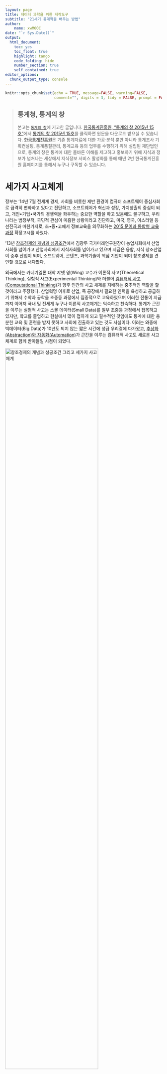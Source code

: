 ```yaml
---
layout: page
title: 데이터 과학을 위한 저작도구
subtitle: "21세기 통계학을 배우는 방법"
author:
    name: xwMOOC
date: "`r Sys.Date()`"
output:
  html_document: 
    toc: yes
    toc_float: true
    highlight: tango
    code_folding: hide
    number_section: true
    self_contained: true
editor_options: 
  chunk_output_type: console
---
```


```r
knitr::opts_chunk$set(echo = TRUE, message=FALSE, warning=FALSE,
                      comment="", digits = 3, tidy = FALSE, prompt = FALSE, fig.align = 'center')

```


> ## 통계청, 통계의 창 {.callout}
>
> 본고는 [`통계의 창`](http://www.stat.or.kr/sub04_08_list.jsp)에 기고한 글입니다. 
> [한국통계진흥원, "통계의 창 2015년 15호"](http://www.stat.or.kr/sub04_08_list.jsp)에서 [통계의 창 2015년 15호](http://www.stat.or.kr/down/201506.pdf)를 클릭하면 원문을 다운로드 받으실 수 있습니다.
> [한국통계진흥원](http://www.stat.or.kr/)은 기존 통계자료에 대한 가공·분석 뿐만 아니라 통계조사 기획컨설팅, 통계품질관리, 통계교육 등의 업무를 수행하기 위해 설립된 재단법인으로, 
> 통계의 창은 통계에 대한 올바른 이해를 제고하고 홍보하기 위해 지식과 정보가 넘쳐나는 세상에서 지식정보 서비스 활성화를 통해 매년 2번 한국통계진흥원 홈페이지를 통해서 누구나 구독할 수 있습니다.

# 세가지 사고체계

정부는 '14년 7월 전세계 경제, 사회를 비롯한 제반  환경이 컴퓨터 소프트웨어 중심사회로 급격히 변화하고 있다고 진단하고, 소프트웨어가 혁신과 성장, 가치창출의 중심이 되고, 개인•기업•국가의 경쟁력을 좌우하는 중요한 역할을 하고 있음에도 불구하고, 우리나라는 범정부적, 국민적 관심이 미흡한 상황이라고 진단하고, 미국, 영국, 이스라엘 등 선진국과 마찬가지로, 초•중•고에서 정보교육을 의무화하는 [2015 문이과 통합형 교육과정](http://www.moe.go.kr/web/100026/ko/board/view.do?bbsId=294&pageSize=10&currentPage=0&encodeYn=N&boardSeq=56874&mode=view) 확정고시를 하였다.

'13년 [창조경제의 개념과 성공조건](https://www.google.co.kr/url?sa=t&rct=j&q=&esrc=s&source=web&cd=2&cad=rja&uact=8&ved=0CCkQtwIwAQ&url=http%3A%2F%2Fwww.youtube.com%2Fwatch%3Fv%3DZaEihnQwR9s&ei=XOFZVc_BBM_t8gXmk4CgAg&usg=AFQjCNEPhxQUXfrG3zcSlfp2pCwoq_Y5Yw&sig2=XGEFY2yD0ja7w-Whkz8EKQ&bvm=bv.93564037,d.dGc)에서 김광두 국가미래연구원장이 농업사회에서 산업사회를 넘어가고 산업사회에서 지식사회를 넘어가고 있으며 지금은 융합, 지식 창조산업이 중추 산업이 되며, 소프트웨어, 콘텐츠, 과학기술이 핵심 기반이 되며 창조경제를 견인할 것으로 내다봤다.

외국에서는 카네기멜론 대학 쟈넷 윙(Wing) 교수가 이론적 사고(Theoretical Thinking), 실험적 사고(Experimental Thinking)와 더불어 [컴퓨터적 사고(Computational Thinking)](http://www.cs.cmu.edu/~CompThink/)가 향후 인간의 사고 체제를 지배하는 중추적인 역할을 할 것이라고 주장했다. 산업혁명 이후로 산업, 즉 공장에서 필요한 인력을 육성하고 공급하기 위해서 수학과 공학을 초중등 과정에서 집중적으로 교육하였으며 이러한 전통이 지금까지 이어져 국내 및 전세계 누구나 이론적 사고체계는 익숙하고 친숙하다. 통계가 근간을 이루는 실험적 사고는 스몰 데이터(Small Data)를 일부 초중등 과정에서 접목하고 있지만, 학교를 졸업하고 현실에서 많이 접하게 되고 필수적인 것임에도 통계에 대한 충분한 교육 및 훈련을 받지 못하고 사회에 진출하고 있는 것도 사실이다. 이러는 와중에 빅데이터(Big Data)가 10년도 되지 않는 짧은 시간에 성급 우리곁에 다가왔고, [추상화(Abstraction)와 자동화(Automation)](http://www.cs.cmu.edu/afs/cs/usr/wing/www/publications/Wing06.pdf)가 근간을 이루는 컴퓨터적 사고도 새로운 사고체계로 함께 받아들일 시점이 되었다.

<img src="fig/korea-development-stages.png" alt="창조경제의 개념과 성공조건 그리고 세가지 사고체계" width="77%" />

컴퓨터적 사고 체계가 갖는 산업적인 영향력과 범위가 매우 커서, 미국, 영국, 이스라엘, 일본을 포함한 선진국 뿐만 아니라 중국, 인도, 에스토니아 등 많은 나라들이 컴퓨터적 사고 체계를 갖춘 인력 확보가 미래 국가 경쟁력과 밀접한 연관이 있다고 내다보고 집중적으로 인력양성에 나서고 있다. 거시적인 측면 뿐만 아니라, 개인적인 측면에서도 컴퓨터적 사고와 통계적 사고를 갖춘 사람과 그렇지 못한 사람과의 차이는 산업경제 체제에서 빈부격차보다 더 큰 정보 불평등(Digital Divide)을 디지털 경제 시대에 야기할 것으로 예측되고 있으며, 변화된 환경에 준비되고 잘 적응한 사람은 과거보다 훨씬 더 큰 혜택과 권한을 갖을 것이다. 

지금 초중등과정을 다니는 학생뿐만 아니라 대학/대학원생도 누구나 컴퓨터적 사고 및 통계적 사고를 함양해야 하고, 학교를 졸업한 사람도 컴퓨터적 사고와 통계적 사고를 다시 갖출 수 있도록 준비를 해야 한다. 이를 통해 정보 불평등을 줄여 디지털 경제 공정한 기회가 누구에게나 주어지고, 설사 학교를 졸업한 사람도 재교육과 평생교육을 받아 다시 시작하는데 도움될 수 있도록 세계최고 수준의 품질을 갖춘 교육과정이 무료로 다양한 방식으로 제공되고 있다. 본고에서는 21세기 통계학 중심으로 컴퓨터적 사고도 함께 함양할 수 있는 다양한 교육과정 및 방법을 소개하고자 한다.

# 21세기 통계학 

현재도 그렇지만, 향후 통계학은 컴퓨터 과학과 밀접한 관계를 갖고 지속적으로 발전해 나갈 것으로 예상된다. 사실 통계학 뿐만 아니라 다른 모든 학문 분야가 `Computation-X` 라는 이름으로 진화되고 있다. 예를 들면, 컴퓨터 생명공학(Computational Biology), 계산 통계학(Computational Statistics), 계산 물리학(Computational Physics), 컴퓨터 화학(Computational Chemistry) 등 수많은 사례를 들 수 있다. 2010년 쟈넷 윙 교수의 조사에 따르면 거의 모든 학문 분야가 컴퓨터와 연관이 되고 있으며 컴퓨터를 적극 활용하여 과학기술, 인문, 사회, 법과 제도 등에서 광범위한 융합이 나타나고 있다고 주장했다.

<img src="fig/computational-x.png" alt="Computational X, 출처: Jeannette Wing (2010), Computational Thinking: What and Why?, Carnegie Mellon University" width="100%" />


통계학도 기존 수학 및 이론 통계를 중심에 두고 컴퓨터를 접목하려는 시도도 있지만, 컴퓨터 과학  중심에서 통계학을 접근하는 움직임도 확연히 나타나고 있다. 동일한 통계학을 서로 다른 방식으로 살펴보고 학습할 수 있는 수많은 사례 중 하나를 소개한다. 구글 데이터 과학자, David Diez가 중심이 된 무료 통계 교육 [OpenIntro](https://www.openintro.org/) 접근방법과, 컴퓨터 과학에 뿌리를 두고 있는 올린공대 Allen B. Downey 교수의 [Think Stats](https://www.openintro.org/) 접근법이 좋은 사례가. 하지만, 두가지 접근 방법 모두 무료로 원본 저작파일을 비롯하여 다양한 형태의 온라인 교재(PDF 등)를 저작권 걱정없이 다운로드 받을 수 있고 실생활과 밀접한 데이터를 가지고 R, SAS, 파이썬 등 소프트웨어를 가지고 직접 실행도 해볼 수 있으며, 저자가 해석한 결과를 독자가 해석한 결과와 비교하여 감상할 수도 있고, 모두 공개된 통계교육 방법을 취하고 있다는 점에서는 지향점도 유사하고, 공통점도 많다.

## 통계적으로 생각하기 (Think Stats)

생각하기 시리즈로 유명한 Allen B. Downey 교수님의 저서 중에 `통계적으로 생각하기 (Think Stats)`는 통계만을 집중적으로 다루고 있으며, 부제는 '프로그래머를 위한 확률과 통계'로 되어있다. "Think Python"으로 `컴퓨터 과학자처럼 컴퓨터적 생각하기`를 배웠다면, `통계적으로 생각하기`를 통해서 통계적 사고를 배울 수 있다. `통계적으로 생각하기`는 컴퓨터 언어 파이썬으로 작성되었다. 파이썬은 역사가 길지 않은 신생 컴퓨터 언어지만, 교육용 언어로 출발해서 높은 생산성을 강점으로, 강력한 과학과 공학 라이브러리를 지원받아 최근에는 빅데이터, 데이터 시각화, 대용량 자료 분석 등 프로그래밍에서 출발한 사람들이 통계를 다루는 강력한 도구로 부상하고, 파이썬 창시자 [Guido van Rossum](https://www.python.org/~guido/)은 구글에 재직하면서 구글에서 많은 서비스가 파이썬 언어로 작성하여 활성화하는데 많은 기여를 하였다.

초판은 한글로 번역되어 시중에서 구할 수 있으며, 개정판은 한글 번역이 [xwMOOC](http://www.xwmooc.net)에서 진행중에 있으며 [https://github.com/statkclee/ThinkStats2](https://github.com/statkclee/ThinkStats2) 웹사이트에서 번역에 참여할 수 있으며, 번역된 출판물을 무료로 다운로드 받을 수도 있다. `통계적으로 생각하기 (Think Stats)` 책 초판은 통계를 기반으로 이론을 설명하고 실제 데이터를 가지고 파이썬으로 통계 프로그램을 작성하는 방향으로 저작한다면, 개정판에서는 실제 데이터를 부츠트래핑(Bootstrapping) 기법으로 분포, 기술통계량, 시각화 및 추론, 다양한 고급 통계기법 적용 및 해석을 보여주고 나서 마지막에 이론적인 부분을 별도 한장에서 간략히 다루는 방향으로 바꾸었다. 이유는 올린공대에서 전통적인 방식보다 전산중심 교수방법이 학생들에게 통계학 핵심개념, p-값, 가설검정 등을 쉽게 전달하고 이해를 높이기 때문이라고 한다. 저자가 통계를 생각하는 변화된 모습을 [초판](http://greenteapress.com/thinkstats/)과 [개정판](http://greenteapress.com/thinkstats2/index.html)에서 확인하는 것도 흥미로울 수 있다.

<img src="fig/thinkstats2cover.jpg" alt="통계적으로 생각하기 개정판 표지" width="47%" />


## 공개기초 통계학 (OpenIntro Statistics)

[공개기초 통계학(OpenIntro)](https://www.openintro.org/) 프로젝트는 통계학을 무료로 투명하게 진입장벽을 낮춘 교육제품을 만들어 공유하는 것을 미션으로 하고 있다. `통계학 개론`, `대학 진학을 위한 고급 고등학교 교과서` 및 `실험계획법과 모의시험 개론서` 총 3권을 온라인 PDF 전자책 형태는 무료로 공개하고 있으며, 만약 종이책을 원하면 아마존에서 거의 원가에 구매할 수 있다. 무료고 책값이 저렴하다고 해서 품질이나 서비스가 좋지 않은 것은 아니다. 만약 그렇게 느낀다면 직접 [오픈인트로(OpenIntro) GitHub](https://github.com/OpenIntroOrg) 웹페이지에 R 팩키지 개발 및 원고 저작, 예제 개발에 직접 참여하는 것도 추천한다.   

`공개기초 통계학(OpenIntro)`에서는 통계학에서 최근 중요하게 다루는 두가지 프로그래밍 언어 SAS와 R을 모두 지원한다. 핵심적인 개념을 교과서를 통해서 익히고 난 후 SAS 코드와 R 코드를 통해서 실제 다양한 데이터를 가지고 실습을 할 수 있다. 특히, R 팩키지 `library(devtools)`를 개발하여 지원하고 있어 R만 설치되어 있으면 관련된 데이터 및 R 코드를 별다른 수고 없이 직접 편하게 학습을 할 수 있다. 한글번역이 이제 시작되어 관심있는 분들의 많은 참여가 필요하다. [OpenIntro](https://www.openintro.org/)는 초판이 나온 얼마 되지 않아 조만간 두번째 개정판 작업이 진행 중에 있다. `통계적으로 생각하기` 책에는 제공하고 있지 않는 기능을 `공개기초 통계학`에서 제공하는 것이 있다. 모든 책의 단원을 동영상으로 제공하고 있어 영어가 부담되지 않는다면 혼자서도 충분히 학습할 수 있으며, 영어를 공부해보려고 한다면 `공개기초 통계학`을 통해 실력을 키워보는 것도 추진해볼만 하다.

<img src="fig/openIntro_stat_book_covers.png" alt="공개기초 통계학 시리즈" width="77%" />


# 데이터 과학과 소프트웨어

최근 통계학은 컴퓨터를 따로 떼어놓고 생각하거나, 독립적인 통계 프로젝트를 진행하는 것을 상상할 수 없다. 하다못해 워드 프로세서나 엑셀 같은 사무자동화 소프트웨어가 없는 사무실, 혹은 구글이나 네이버 검색서비스 없는 대한민국을 상상하기는 어렵다.

콘웨이는 수학/통계학 지식, 프로그래밍 기술, 특정분야 전문 지식을 총괄한 것이 **데이터과학(Data Science)**이라고 정의했다. 과거 특정분야 전문지식에 수학/통계학 지식을 접목한 것이 전통적 연구 영역이라면 이제 프로그래밍 기술을 더한 기계학습 영역도 함께 접목해 나가야 진정한 데이터과학이라고 할 수 있다. 

하지만 지금까지 현실은 통계학을 배우고 학습하는 경우 대부분 통계이론을 배우고 바로 엑셀, 미니탭/SAS/SPSS/R/파이썬/자바 같은 통계 팩키지나 프로그래밍 언어로 바로 실습에 들어간다. 그러다 보니 준비운동을 충분히 않고 수영, 축구, 농구, 볼링같은 본 운동에 바로 들어가는 것과 같은 부작용이 나타난다. 통계학도 쉽지 않은 개념인데 컴퓨터를 활용하여 실습을 하게 되니 학생들의 뇌는 너무나 많은 부하를 견뎌야 하는 상황에 직면하여 고생은 많이 하지만 실제 학습 성과는 좋지 못한 경우를 종종 볼 수 있다.

<img src="fig/conway-data-science.png" alt="콘웨이(Drew Conway) 데이터 과학 벤다이어그램" width="47%" />

가르치는 사람도 컴퓨터 소프트웨어를 제대로 배워본 적이 없고, 배우는 학생도 마찬가지니 정말 심각한 문제가 아닐 수 없다. 하지만, 이런 문제는 선진국에서 수십년 전부터 목도하고 준비하여 최근에는 다양한 콘텐츠와, 교수법, 교사가 양성되어 저변에 많은 준비가 되어 있다. 전산학 전공자를 제외한 일반 사용자 통계학이나 데이터과학에 기반한 누구나 컴퓨터과학 언플러그드, 정보교육을 위한 파이썬, 소프트웨어 카펜트리에서 제시하고 있는 무료 컴퓨터 교육 과정을 따라 학습해보는 것도 시작하기에 부담이 없다.

<img src="fig/Hadley-Wickham.png" alt="Hadley Wickham 개념 모형, 출처: Hadley Wickham "dplyr" talk, at useR 2014" width="47%" />


최근 가장 영향력있는 통계 소프트웨어 분야 스타인 Hadley Wickham은 데이터 과학을 인지단계(Cognitive)와 계산단계(Computational)로 구분하고, 인지단계에서 문제를 파악하고, 문제를 기술하고, 접근법을 정리하고 나서 계산단계에서 소프트웨어 아키텍처와 알고리즘을 설계하고 실제 구현 코딩을 하는 과정을 제시하고 있다.

특정분야의 전문지식을 배경으로 왜(Why)하는가 하는 동기를 부여받고, 이를 실제 소프트웨어 코드를 통해서 구현하고, 피드백을 받는 일련의 과정은 단속적이며 서로 독립적으로 구분되는 과정이 아니라, 추상적 사고와 자동화를 근간으로 하고 있는 컴퓨터적 사고와 밀접한 관련이 있으며 데이터를 다루는 통계학과 데이터 과학도 필히 내재화 해야하는 필수 요소다.

데이터 과학을 위한 컴퓨터 소프트웨어 교육을 단계별로, 초등과정은 컴퓨터과학 언플러그드, 중등과정은 정보 교육 중심 파이썬, 대학/대학원 소프트웨어/데이터 카펜트리 교육과정으로 나누어 살펴보자.

## 컴퓨터 과학 언플러그드

수십년 전부터 수많은 사람들이 컴퓨터적 사고를 어떻게 하면 신장하고 활용할 수 있을지에 대해 전세계적으로 공론화 되었다. 그중 뉴질랜드에서 시작한 [컴퓨터과학 언플러그드](http://csunplugged.org)를 가장 일반적인 출발점으로 삼고 있다. 뉴질랜드에서 시작한 [컴퓨터과학 언플러그드](http://csunplugged.org)는 마우스와 키보드도 다루지 못하는 어린이가 컴퓨터없이 컴퓨터 과학을 배울 수 있도록 교육과정이 준비되었다. 

어떻게 컴퓨터 본체, 모니터, 마우스, 키보드 없이 컴퓨터를 배우는데 그것도 대학교 전산학과에서 배우는 핵심적인 개념을 잘 녹였는지 살펴보는 것도 흥미로운 점이다. 거의 매일 컴퓨터에 둘러싸여 살고 있지만, 시간이 없이 핵심 개념을 놓치신 분이라면 몇시간 내어 일독하는 것도 추천한다. 

`컴퓨터과학 언플로그드`에서는 컴퓨터 과학의 핵심적인 개념을 총 6 부로 나누고 직접 실습활동을 통해서 익힐 수 있도록 설계되었다. 전산통계의 출발점인 정보를 컴퓨터가 나타내는 원리 및 방식부터 시작해서 알고리즘, 프로그래밍, NP, 암호화, 인터페이스까지 전산통계의 근간을 체계적이며 쉽게 실습중심으로 전개해 나가고 있다.

- 제1부 정보를 나타내는 원재료—데이터
    - 점의 개수를 세다—이진수
    - 숫자로 색깔 표현하기—이미지 표현
    - 다시 말할 수 있어요!—텍스트 압축
    - 카드 뒤집기 마술—오류 탐지 및 수정
    - 질문 20개—정보 이론
- 제2부 컴퓨터를 동작시키기—알고리즘
    - 전함 (battleship)—검색 알고리즘
    - 가장 가벼운 것과 가장 무거운 것—정렬 알고리즘
    - 시간내 일을 마치기—정렬 네트워크(Sorting Network)
    - 진흙도시 프로젝트—최소생성나무(Minimal Spanning Trees)
    - 오렌지 게임—네트워크 라우팅(Routing)과 교착상태(Deadlock)
    - 돌명판(Tablets of Stone) — 네트워크 통신 프로토콜
- 제3부 컴퓨터에 무엇을 수행할지 지시하기—절차의 표현
    - 보물 찾기—유한상태 오토마타
    - 진군 명령—프로그래밍 언어(Programming Languages)
- 제4부 정말 어려운 문제 — 난해성(Intractability)
    - 가난한 지도 제작자 — 그래프 색칠하기
    - 관광 마을 — 지배 집합 (Dominating Sets)
    - 얼음길 — 스타이너 트리(Steiner trees)
- 제5부 비밀 공유와 범죄와 전쟁 —암호화(Cryptography)
    - 비밀공유 — 정보 은닉 프로토콜
    - 페루 동전 던지기 — 암호화 프로토콜
    - 키드 크립토(Kid Krypto) — 공개키 암호화
제6부 사람 냄새나는 컴퓨터—컴퓨터와 상호 작용
    - 쵸코릿 공장 — 휴먼 인터페이스 설계
    - 컴퓨터와 대화 — 튜링 테스트

컴퓨터과 과학 언플러그드는 가장 최신 버젼 3.1에 맞춰 [한글번역](http://www.xwmooc.net/computational-thinking/)이 완료되어 다양한 전자책 형태 뿐만 아니라 원본 문서 파일도 GitHub에 공개되어 인터넷에서 활용이 가능한다. `컴퓨터 과학 언플러그드`를 학습하고 나면 컴퓨터 언어를 선택하여 직접 컴퓨터와 대화를 시작한다. 

컴퓨터 언어로 과거에는 베이직, C, Java 같은 언어로 시작을 했으나 최근에는 MIT 미디어랩에서 개발한 [스크래치](https://scratch.mit.edu/) 같은 교육용 블록 프로그래밍 언어(Educational Block Programing Language)를 사용한다. 특히, 창의성과 재미, 협업 등을 시나브로 블록놀이 프로그램을 통해서 익히게 된다.

블록 프로그래밍 언어 다음으로 실제 텍스트 프로그래밍 언어를 한가지 선택해야 한다. 이스라엘의 경우 패러다임이 다른 두가지 이상의 프로그래밍 언어를 선택하여 가르치게 교육과정에 반영되어 있다. 우리나라에서는 프로그래밍을 시스템통합(System Integration, SI)와 동일시하여 부정적인 면이 존재하는 만큼, 자바나 자바스크립트, C 대신에 파이썬을 고려해보는 것도 좋은 대안이 된다. 


## 정보교육을 위한 파이썬: 데이터 과학자로의 여정

처음에 교육용으로 개발되어 과학과 공학 커뮤니티에서 활발하게 이용되고 있으며, 생산성과 편리함으로 구글을 비롯한 많은 글로벌 기업이 핵심 프로그램 언어로 사용하는 파이썬(Python)을 전세계적으로 중등 과정에 있는 선생님과 학생들이 많이 선택한다. 특히, 파이썬을 바로 학습하기 전에 [러플(Rur-ple)](http://rur-ple.xwmooc.net/), [거북이(Turtle)](http://swcarpentry.github.io/python-novice-turtles/index-kr.html) 같은 프로그래밍 맛보기 과정을 거쳐 블록 프로그래밍 언어에서 텍스트 프로그래밍 언어로 넘어가는 초기 학습부담도 줄일 수 있다. 

컴퓨터과학 언플러그드, 러플, 파이썬, 통계학으로 준비를 맞췄으면 데이터 과학자로의 여정을 떠나봅시다. 먼저 [사카이(Sakai)](https://sakaiproject.org/) 프로젝트를 주도한 미시건 대학 [찰스 세브란스](http://www.dr-chuck.com/) 교수가 준비한 [Python Informatics](http://www.py4inf.com/)를 살펴보자. Allen B. Downey 교수의 [Think Python](http://www.greenteapress.com/thinkpython/)에서 프로그래밍 기초 과정을 가져오고 자료구조 및 정보학(Informatics)에 대한 학습과정을 생성하여, 전자책, 파이썬 코드, 및 코세라 무크 동영상 교육으로도 제공한다. 

`데이터 과학자로의 여정`이라는 부제가 붙은 [`정보교육을 위한 파이썬`](http://python.xwmooc.net/) 책은 한국어로 번역되어 인터넷에 공개되어 있고 [코세라](https://www.coursera.org/)에 [`모두를 위한 프로그래밍(Python)`](https://www.coursera.org/course/pythonlearn) 과정으로 무료 인터넷 교육과정이 운영중에 있어, 정보학(Informatics)에 초점을 두고 준비를 하는 분들에게 도움이 많이 될 수 있다. 인터넷 네트워크, 웹스크래핑, 구글 트위터 API 뿐만 아니라 자료구조 및 데이터베이스, 시스템 프로그래밍까지 다뤄 두껍지 않은 책이지만 교육자로서 프로그래머로서 평생을 살아오신 노교수님의 진정성이 느껴지는 책이다. 

<img src="fig/py4inf.png" alt="모든이들을 위한 프로그래밍(파이썬) 코세라 무료 교육과정" width="77%" />


## 소프트웨어 카펜트리

[소프트웨어 카펜트리(Software Carpentry)](http://software-carpentry.org/)는 그렉 윌슨(Greg Wilson) 박사 주도로 1998년부터 시작된 무료 소프트웨어 교육 프로그램이다. 특히, 가설검증이나 모형 개발을 위한 대부분의 통계 프로젝트에서 데이터 처리 작업이 대략 10%정도 크지 않은 부분을 차지하지만 80% 이상 시간이 엑셀, SQL, 유닉스 쉘 스크립트 작성 등으로 쓰여지고 있는 것이 사실이다. 과학과 공학 연구자들이 대부분의 시간을 컴퓨터로 시뮬레이션하고 데이터를 분석하며 귀중한 시간을 보내지만 제대로 된 소프트웨어 교육을 받은 사람도 드물고, 가르칠 수 있는 사람도 부족한 현실에서 소프트웨어 카펜트리 프로젝트는 과학 및 기술 종사자가 본연의 업무에 집중하는데 큰 도움을 주고 있다.

통계가 폭넓게 쓰이고 있는 과학과 기술분야 뿐만 아니라 총성없는 전쟁을 하는 사업 및 산업분야에 소프트웨어 카펜트리가 필요한 이유는 뭘까. 꿈과 현실에 괴리가 너무나 크기 때문이다.

- **[꿈]** 컴퓨터가 연구를 혁명적으로 바꾸었고, 혁명은 지금 시작단계다. 매일 전세계 과학자와 공학자들이 너무 크거가, 너무 작거나, 너무 빠르거나, 너무 비싸거나, 너무 위험하거나, 혹은 너무 어려워서 어느 방식이든지 어려운 문제들을 연구하기 위해서 컴퓨터를 사용한다.
- **[현실]** 매일 전세계 과학자들과 공학자들이 컴퓨터와 씨름하면서 시간을 낭비하고 있다. 얼마 걸리지 않을 작업을 몇시간, 몇일이 걸려 작업하지만, 많은 것들은 결코 동작하지 않는다. 그리고 심지어 동작을 해도, 결과가 얼마의 신뢰성을 갖는지에 대해 많은 과학자들이 확신을 하지 못한다.

### 좀더 자세히 살펴볼까요.

연구자들이 느끼는 대부분의 고통은 체계적으로 소프트웨어를 어떻게 개발하는지, 만약 프로그램이 잘 동작한다면 어떻게 작업결과를 전자우편을 통해서 전달하는 것을 제외하고 동료와 공유하는지, 혹은 지금까지 연구한 것을 어떻게 기록하는지 잘 모른다는 사실에 기인하다. 이러한 유감스러운 문제가 지속되는 이유는 다음 4가지에 기인한다고 추정한다.

- **시간과 공간이 없고(No room, no time), 이미 모든 사람의 교육과정은 꽉 차 있다.** – 단순하게 다른 교육과정을 빼지 않고 컴퓨팅에 대해서 추가할 공간이 없다.
- **표준이 없다(No standards)** – 검수자와 연구기금을 관리하는 기관에서 소프트웨어를 제대로 작성한 것인지 확인하지 않고 있으며, 프로그램을 작성하는데 얼마나 걸리는지 혹은 임기까지 계산하지도 않는다. 그래서 과학자들이 더 잘 할 아무런 동기가 없다.
- **장님이 장님을 인도한다(The blind leading the blind)** – 선임 연구자는 본인 스스로 어떻게 하는지도 모르는 것을 다음 세대 연구자에게 어떻게 하라고 가르칠 수는 없다.
- **대형 메인프레임 컴퓨터 숭배(The cult of big iron)** – 거의 모든 사람들이 사용하는 기본적인 기술보다는 정치가와 대학 총장이 첫 날 자랑하는 것에 관심과 자금 대부분이 들어간다.

통계가 폭넓게 과학과 기술분야에서 소프트웨어를 잘 활용하여 과학자들이 본연의 업무에 집중하고는데 도움이 되고자 시작하였고, 한국에서는 [xwMOOC](http://www.xwmooc.net)에서 ’14년부터 번역작업을 시작해서 올해 완역을 해서 HTML, PDF, ePUB 등 다양한 형식으로 교육 콘텐츠를 제공하여 스마트폰, 태블릿, PC 에서도 무료로 자유로이 활용가능하다.


소프트웨어 카펜트리에서는 유닉스 쉘을 이용한 작업자동화, 버젼관리와 협업을 위한 Git/GitHub, 추상화 모듈방식 프로그래밍으로 파이썬과 R, 데이터 관리를 위한 SQL을 핵심 교육내용으로 이틀동안 실습 중심으로 워크샵으로 진행한다. '14년에만 전세계적으로 130개 워크샵에 4,500명이 참석하여 활발하게 진행되고 있으며, 한국에서도 올해부터 [한국전파진흥협회](http://statkclee.github.io/2015-02-25-seoul/)와 [판교 경기콘텐츠코리아랩](http://statkclee.github.io/2015-04-29-pangyo/)에서 본격적으로 시작하고 있다. [연세대학교](http://statkclee.github.io/2015-06-29-yonsei/)에서도 여름방학시작과 더불어 워크샵을 개최한다. 마지막으로, 소프트웨어 카펜트리에 영감을 받아 통계 중심 [데이터 카펜트리](http://datacarpentry.org/) 프로젝트도 '15년부터 시작되고 있다.


<img src="fig/software-carpentry.png" alt="소프트웨어 카펜트리 워크샵" width="77%" />


# 온라인 공개수업 (Massive Open Online Course, MOOC)

집체교육에 반대되는 혹은 보완되는 교육 개념으로 알려진 온라인 교육(On-line Education)은 과거 라디오, TV, 인터넷 교육 등 기술발전과 더불어 빠른 진화를 거듭해왔다. 2000년대 초반 미국 MIT 대학이 OCW (OpenCourseWare)로 모든 강의를 인터넷에 공개한지 얼마 지나지 않아 스탠포드 대학에서 Andrew Ng 교수의 기계학습(Machine Learning)과 Sebastian Thrun 교수의 인공지능(Artificial Intelligence) 과목이 인터넷 무료강의로 전환 공개됐는데 수강생 수가 수십 수백만이 되었다. 기존 학습관리시스템(LMS, Learning Management System)에서 기껏해야 수백 수천명을 교육했다면 이러한 신개념 온라인 공개수업은 기본 수강생 숫자가 수십에서 수백만이 되는 엄청난 규모로 기존 온라인 교육과 다른 명칭을 부여받게 되었는데 이것이 **온라인 공개수업 (Massive Open Online Course, MOOC)**이다. 하지만, 전통적인 개념에서 비추어 봤을 때 수강생이 많다고, 교육의 질이 떨어지거나 수강생 만족도가 결코 낮지는 않다.

울산과학기술대에서 정리한 온라인 공개수업(MOOC) 계보에 따르면, MIC OCW, OER(Open Education Resource), Open University 를 1세대 MOOC로 봤을 때, 2000년대 중후반 2세대 MOOC를 거쳐서 2012년부터 edX, Udacity, Coursera, Future Learn으로 대표되는 3세대 MOOC 시대로 접어 들었다.

<img src="fig/MOOCs_and_Open_Education_Timeline.jpg" alt="MOOC 계보, 출처: 울산과기대 범수균 교수" width="77%" />


[Udemy](https://www.udemy.com/), [Open Learning](https://www.openlearning.com/), [Alison](https://alison.com/), [Iversity](https://iversity.org/), [Canvas Networks](https://www.canvas.net/) 등 다양한 온라인 공개수업 업체 및 단체가 있지만, 가장 큰 그리고 영향력 있는 3개 업체로 [코세라(Coursera)](https://www.coursera.org/), [Edx](https://www.edx.org/), [Udacity](https://www.udacity.com/)를 꼽을 수 있다. 

|      구분       | 코세라(Coursera)     | Edx          |   유데서티(Udacity)       |
| :------------: |:------------------:| :----------:| :---------------------: |
| 설립년도         | 2012년 4월           | 2012년 5월    | 2012년 2월               |
| 출발            | 스탠포드 (Andrew Ng)  | 하바드, MIT   | 스탠포드 (Sebastian Thrun) |
| 학생수          | 5백만+               | 1.65백만      | 1.8백만                  |
| 참여학교         | 107                 | 30          | 16                      |
| 개설과목         | 532                 | 125         | 33                      |
| 학생참여국적      | 190개국              | 225개국       | 190개국                  |

출처: 온라인 공개수업 인포그래픽스 '14년 1월 기준, [http://moocs.com/index.php/mooc-infographic/](http://moocs.com/index.php/mooc-infographic/)

## 온라인 공개수업 3대 업체 

[코세라 (Coursera)](https://www.coursera.org/)는 스탠포드 대학교의 컴퓨터 공학 교수 Andrew NG와 Daphone Koller가 설립하였으며, 2012년 2월 시험운영을 거쳐서, 그해 4월 공식적으로 운영시작 하였다. 스탠포드 대학에서 Widom가 데이터베이스(Database)과목, Andrew Ng이 기계학습(Machine Learning) 온라인 강의를 시작한 것에 뿌리를 두고 있다. [edX](https://www.edx.org/)는 2014년 1월 125개 과목을 제공하였으며, 2014년 10월에는 300개가 넘은 과정과 3백만명의 수강생을 기록하고 있으며, 2012년 5월 MIT와 하바드 대학이 주측이 되어 설립되었다. [유대서티(Udacity)](https://www.udacity.com/)는 Sebastian Thrun, David Stavens, Mike Sokolsky가 설립한 비영리 교육기관으로 Sebastian Thrun 교수가 스탠포드 대학에서 개설한 2011년 인공지능(Artificial Intelligence) 과목을 인터넷 강의로 공개 것에 기원을 두고 있다.

3대 온라인 공개수업 제공업체는 모두 영어를 기반으로 하여 초급부터 고급과정 기초 통계, 빅데이터, 데이터 과학 이름으로 다양한 교육과정을 무료로 제공하고 있으며, 만약 미화 50 달러만 지불하고 Coursera, edX, Udacity에서 제공하는 특정 교육과정을 이수하게 된다면 영미권 명문대학 자격증을 받게 되고 이를 [링크드인](https://www.linkedin.com/) 같은 구인 구직 사이트의 경력/학력 증명으로 연계하여 취업에 적극 활용하고 있다. 직원을 구하는 회사입장에서는 꼭 필요한 기술을 습득한 사람을 정확히 확인할 수 있고, 구직을 하고 있는 사람 입장에서는 미화 50 달러라는 저렴한 비용으로 영미권 명문대학의 자격증과 질높은 교육을 받을 수 있어 상호 도움이 되는 구조로 되어 있다.

3대 온라인 공개수업 제공업체는 기존 단품 한개 교과과정을 제공하는 것에서 유관된 교육과정을 묶어 전문 자격증을 신설해서 매출도 높이고 전문성도 함께 높여가고 있다. 코세라에서 제공하는 `전문가 자격증(Specialization Certificate)` 과정을 예로 들어보자. 존스 홉킨스 대학 `데이터 과학` 전문가 과정은 내부에는 9개 교육과정(The Data Scientist’s Toolbox, R Programming, Getting and Cleaning Data, Exploratory Data Analysis, Reproducible Research, Statistical Inference, Regression Models, Practical Machine Learning, Developing Data Products, Data Science Capstone)이 있고 이를 모두 이수해야 자격증이 부여된다.  유데서티의 경우 나노학위(Nanodegree)이름으로 데이터 전문가 나노학위 과정을 개설하였으며, Intro to Data Science, Data Wrangling with MongoDB, Data Analysis with R, Intro to Machine Learning, Data Visualization, A/B Testing 과목을 이수해야 자격증이 부여된다. edX는 XSeries 이름으로 자격증을 부여하고 있는데, BerkelyX 빅데이터가 대표적이고 Introduction to Big Data with Apache Spark, Scalable Machine Learning이 포함되어 있다. 

# 맺음말

지금 초중등 및 고등 교육을 받는 사람 뿐만 아니라 이미 학교를 졸업한 분들도 모두 `통계적 사고`와 `컴퓨터적 사고` 체계를 학습하고 체득하는 것이 필요한 시점이 되었다. 특히 과거는 사람 동료와의 경쟁이었다면, 이제는 전혀 다른 유형의 기계, *컴퓨터*와 경쟁을 준비할 시점이 되었다. 

SXSW 2010년에 이미 [Douglas Rushkoff](http://www.youtube.com/watch?v=imV3pPIUy1k)는 `프로그래밍하느냐 프로그래밍되느냐(Program or be Programmed)`하는 세상으로 변해왔고 앞으로 그렇게 될 것이라고 확신에 찬 주장을 했다. 통계와 컴퓨터를 이해하지 않고 현재와 미래를 살아가는 것은 마치 산업화 시대에 글과 숫자를 이해하지 못하고 산업화시대를 살아간 것에 비견될 수 있다.

21세기 통계적 사고 및 컴퓨터적 사고 체제를 채득할 수 있는 다양하면서도 무료이며 전달방식에 있어 획기적이고, 하지만 전혀 품질이 떨어지지 않은 수많은 교육과정과 채널이 열려있으니 하계 휴가 기간에 시간을 내서 자녀와 혹은 부모님과 알찬 휴가를 보내는 것도 좋을 듯 합니다. 